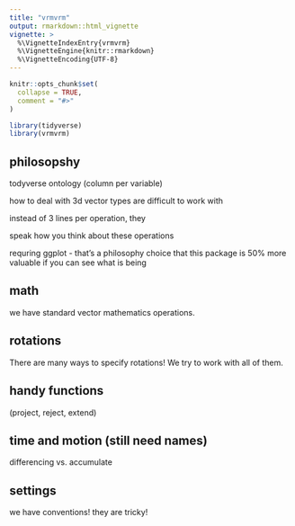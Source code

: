 ```yaml
---
title: "vrmvrm"
output: rmarkdown::html_vignette
vignette: >
  %\VignetteIndexEntry{vrmvrm}
  %\VignetteEngine{knitr::rmarkdown}
  %\VignetteEncoding{UTF-8}
---
```


```r
knitr::opts_chunk$set(
  collapse = TRUE,
  comment = "#>"
)
```

```r
library(tidyverse)
library(vrmvrm)
```

## philosopshy

todyverse ontology (column per variable)

how to deal with 3d vector types are difficult to work with

instead of 3 lines per operation, they 

speak how you think about these operations

requring ggplot - that's a philosophy choice that this package is 50% more valuable if you can see what is being 

## math

we have standard vector mathematics operations.

## rotations

There are many ways to specify rotations! We try to work with all of them.

## handy functions

(project, reject, extend)

## time and motion (still need names)

differencing vs. accumulate

## settings 

we have conventions! they are tricky! 




